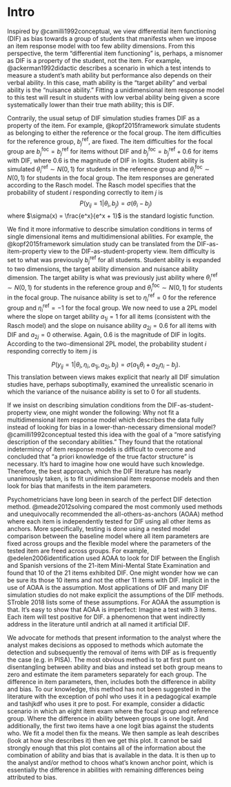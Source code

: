 # Intro

Inspired by @camilli1992conceptual, we view differential item functioning (DIF) as bias towards a group of students that manifests when we impose an item response model with too few ability dimensions. From this perspective, the term "differential item functioning" is, perhaps, a misnomer as DIF is a property of the student, not the item. For example, @ackerman1992didactic describes a scenario in which a test intends to measure a student's math ability but performance also depends on their verbal ability. In this case, math ability is the "target ability" and verbal ability is the "nuisance ability." Fitting a unidimensional item response model to this test will result in students with low verbal ability being given a score systematically lower than their true math ability; this is DIF.

Contrarily, the usual setup of DIF simulation studies frames DIF as a property of the item. For example, @kopf2015framework simulate students as belonging to either the reference or the focal group. The item difficulties for the reference group, ${b_j}^{\text{ref}}$, are fixed. The item difficulties for the focal group are ${b_j}^{\text{foc}} = {b_j}^{\text{ref}}$ for items without DIF and ${b_j}^{\text{foc}} = {b_j}^{\text{ref}} + 0.6$ for items with DIF, where 0.6 is the magnitude of DIF in logits. Student ability is simulated ${\theta_i}^{\text{ref}} \sim N(0,1)$ for students in the reference group and ${\theta_i}^{\text{foc}} \sim N(0,1)$ for students in the focal group. The item responses are generated according to the Rasch model. The Rasch model specifies that the probability of student $i$ responding correctly to item $j$ is 
$$
P(y_{ij} = 1 | \theta_i, b_j) = \sigma(\theta_i - b_j)
$$
where $\sigma(x) = \frac{e^x}{e^x + 1}$ is the standard logistic function.

We find it more informative to describe simulation conditions in terms of single dimensional items and multidimensional abilities. For example, the @kopf2015framework simulation study can be translated from the DIF-as-item-property view to the DIF-as-student-property view. Item difficulty is set to what was previously ${b_j}^{\text{ref}}$ for all students. Student ability is expanded to two dimensions, the target ability dimension and nuisance ability dimension. The target ability is what was previously just ability where ${\theta_i}^{\text{ref}} \sim N(0,1)$ for students in the reference group and ${\theta_i}^{\text{foc}} \sim N(0,1)$ for students in the focal group. The nuisance ability is set to $\eta_i^{\text{ref}} = 0$ for the reference group and $\eta_i^{\text{ref}} = -1$ for the focal group. We now need to use a 2PL model where the slope on target ability $a_{1j} = 1$ for all items (consistent with the Rasch model) and the slope on nuisance ability $a_{2j} = 0.6$ for all items with DIF and $a_{2j} = 0$ otherwise. Again, 0.6 is the magnitude of DIF in logits. According to the two-dimensional 2PL model, the probability student $i$ responding correctly to item $j$ is 

$$
P(y_{ij} = 1 | \theta_i, \eta_i, a_{1j}, a_{2j}, b_j) = \sigma(a_{1j}\theta_i + a_{2j}\eta_i - b_j).
$$
This translation between views makes explicit that nearly all DIF simulation studies have, perhaps suboptimally, examined the unrealistic scenario in which the variance of the nuisance ability is set to 0 for all students.

If we insist on describing simulation conditions from the DIF-as-student-property view, one might wonder the following: Why not fit a multidimensional item response model which describes the data fully instead of looking for bias in a lower-than-necessary dimensional model? @camilli1992conceptual tested this idea with the goal of a "more satisfying description of the secondary abilities." They found that the rotational indetermincy of item response models is difficult to overcome and concluded that "a priori knowledge of the true factor structure" is necessary. It's hard to imagine how one would have such knowledge. Therefore, the best approach, which the DIF literature has nearly unanimously taken, is to fit unidimensional item response models and then look for bias that manifests in the item parameters. 

Psychometricians have long been in search of the perfect DIF detection method. @meade2012solving compared the most commonly used methods and unequivocally recommended the all-others-as-anchors (AOAA) method where each item is independently tested for DIF using all other items as anchors. More specifically, testing is done using a nested model comparison between the baseline model where all item parameters are fixed across groups and the flexible model where the parameters of the tested item are freed across groups. For example, @edelen2006identification used AOAA to look for DIF between the English and Spanish versions of the 21-item Mini-Mental State Examination and found that 10 of the 21 items exhibited DIF. One might wonder how we can be sure its those 10 items and not the other 11 items with DIF. Implicit in the use of AOAA is the assumption. Most applications of DIF and many DIF simulation studies do not make explicit the assumptions of the DIF methods. STroble 2018 lists some of these assumptions. For AOAA the assumption is that. It's easy to show that AOAA is imperfect: Imagine a test with 3 items. Each item will test positive for DIF.  a phenomenon that went indirectly address in the literature until andrich at all named it artificial DIF. 

We advocate for methods that present information to the analyst where the analyst makes decisions as opposed to methods which automate the detection and subsequently the removal of items with DIF as is frequently the case (e.g. in PISA). The most obvious method is to at first punt on disentangling between ability and bias and instead set both group means to zero and estimate the item parameters separately for each group. The difference in item parameters, then, includes both the difference in ability and bias. To our knowledge, this method has not been suggested in the literature with the exception of pohl who uses it in a pedagogical example and tashjkdf who uses it pre to post. For example, consider a didactic scenario in which an eight item exam where the focal group and reference group. Where the difference in ability between groups is one logit. And additionally, the first two items have a one logit bias against the students who. We fit a model then fix the means. We then sample as leah describes (look at how she describes it) then we get this plot. It cannot be said strongly enough that this plot contains all of the information about the combination of ability and bias that is available in the data. It is then up to the analyst and/or method to choos what's known anchor point, which is essentially the difference in abilities with remaining differences being attributed to bias. 
